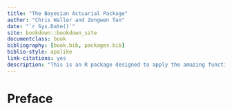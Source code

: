 ```yaml
--- 
title: "The Bayesian Actuarial Package"
author: "Chris Waller and Zongwen Tan"
date: "`r Sys.Date()`"
site: bookdown::bookdown_site
documentclass: book
bibliography: [book.bib, packages.bib]
biblio-style: apalike
link-citations: yes
description: "This is an R package designed to apply the amazing functionality of the BRMS (*Bayesian Regression Modelling in Stan*) to create flexible functions directly applicable to solving problems in actuarial Bayesian model development."
---
```


# Preface

